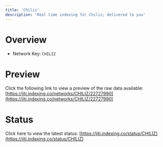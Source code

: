 ```yaml
---
title: 'Chiliz'
description: 'Real time indexing for Chiliz; delivered to you'
---
```


# Overview
- Network Key: `CHILIZ`

# Preview
Click the following link to view a preview of the raw data available: [https://jiti.indexing.co/networks/CHILIZ/22727990](https://jiti.indexing.co/networks/CHILIZ/22727990)

# Status
Click here to view the latest status: [https://jiti.indexing.co/status/CHILIZ](https://jiti.indexing.co/status/CHILIZ)
